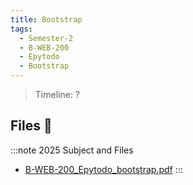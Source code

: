 ```yaml
---
title: Bootstrap
tags:
  - Semester-2
  - B-WEB-200
  - Epytodo
  - Bootstrap
---
```

> Timeline: ?


## Files 📂

:::note 2025 Subject and Files
- [B-WEB-200_Epytodo_bootstrap.pdf](https://github.com/Studio-17/Epitech-Subjects/raw/main/Semester-2/B-WEB-200/Epytodo/Bootstrap/B-WEB-200_Epytodo_bootstrap.pdf)
:::

